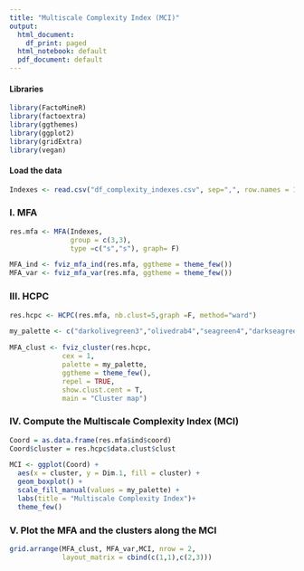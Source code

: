 ---
title: "Multiscale Complexity Index (MCI)"
output:
  html_document:
    df_print: paged
  html_notebook: default
  pdf_document: default
---

#### Libraries

```{r}
library(FactoMineR)
library(factoextra)
library(ggthemes)
library(ggplot2)
library(gridExtra)
library(vegan)
```

#### Load the data

```{r}

Indexes <- read.csv("df_complexity_indexes.csv", sep=",", row.names = 1, h=T)

```

### I. MFA
```{r}

res.mfa <- MFA(Indexes,
               group = c(3,3),
               type =c("s","s"), graph= F)

MFA_ind <- fviz_mfa_ind(res.mfa, ggtheme = theme_few())
MFA_var <- fviz_mfa_var(res.mfa, ggtheme = theme_few())

```

### III. HCPC

```{r}

res.hcpc <- HCPC(res.mfa, nb.clust=5,graph =F, method="ward")

my_palette <- c("darkolivegreen3","olivedrab4","seagreen4","darkseagreen3","darkslategray4")

MFA_clust <- fviz_cluster(res.hcpc,
             cex = 1,
             palette = my_palette,              
             ggtheme = theme_few(),
             repel = TRUE,           
             show.clust.cent = T,     
             main = "Cluster map")

```

### IV. Compute the Multiscale Complexity Index (MCI)

```{r}
Coord = as.data.frame(res.mfa$ind$coord)
Coord$cluster = res.hcpc$data.clust$clust

MCI <- ggplot(Coord) +
  aes(x = cluster, y = Dim.1, fill = cluster) +
  geom_boxplot() +
  scale_fill_manual(values = my_palette) +
  labs(title = "Multiscale Complexity Index")+
  theme_few()

```

### V. Plot the MFA and the clusters along the MCI
```{r}
grid.arrange(MFA_clust, MFA_var,MCI, nrow = 2, 
             layout_matrix = cbind(c(1,1),c(2,3)))
```



